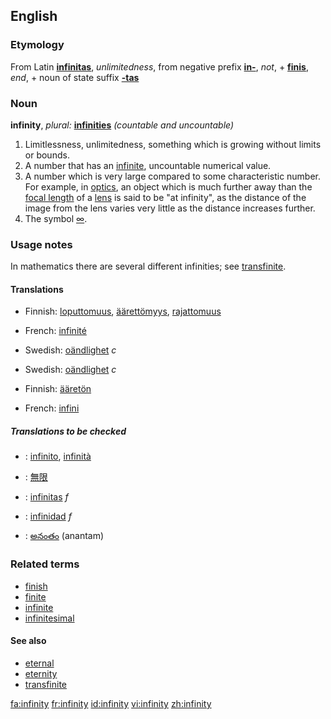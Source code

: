 ==English==

===Etymology===
From Latin '''[[infinitas]]''', ''unlimitedness'', from negative prefix '''[[in-]]''', ''not'', + '''[[finis]]''', ''end'', + noun of state suffix '''[[-tas]]'''

===Noun===
'''infinity''',  ''plural:'' '''[[infinities]]''' ''(countable and uncountable)''

# Limitlessness, unlimitedness, something which is growing without limits or bounds.
# A number that has an [[infinite]], uncountable numerical value.
# A number which is very large compared to some characteristic number.  For example, in [[optics]], an object which is much further away than the [[focal length]] of a [[lens]] is said to be "at infinity", as the distance of the image from the lens varies very little as the distance increases further.
# The symbol [[∞]].

===Usage notes===
In mathematics there are several different infinities; see [[transfinite]].

====Translations====
{{trans-top|Limitlessness, unlimitedness, something which is growing without limits or bounds}}
*Finnish: [[loputtomuus]], [[äärettömyys]], [[rajattomuus]]
{{trans-mid}}
*French: [[infinité]]
{{trans-bottom}}

{{trans-top|A number that has an infinite, uncountable numerical value}}
*Swedish: [[oändlighet]] ''c''
{{trans-mid}}
{{trans-bottom}}

{{trans-top|A number which is very large compared to some characteristic number}}
*Swedish: [[oändlighet]] ''c''
{{trans-mid}}
{{trans-bottom}}

{{trans-top|The symbol ∞}}
*Finnish: [[ääretön]]
{{trans-mid}}
*French: [[infini]]
{{trans-bottom}}

=====Translations to be checked=====
{{checktrans}}
{{top}}
*{{ttbc|Italian}}: [[infinito]], [[infinità]]
*{{ttbc|Japanese}}: [[無限]]
*{{ttbc|Latin}}: [[infinitas]] ''f''
{{mid}}
*{{ttbc|Spanish}}: [[infinidad]] ''f''
*{{ttbc|Telugu}}: [[అనంతం]] (anantam)
{{bottom}}

===Related terms===
*[[finish]]
*[[finite]]
*[[infinite]]
*[[infinitesimal]]

====See also====
*[[eternal]]
*[[eternity]]
*[[transfinite]]

[[fa:infinity]]
[[fr:infinity]]
[[id:infinity]]
[[vi:infinity]]
[[zh:infinity]]